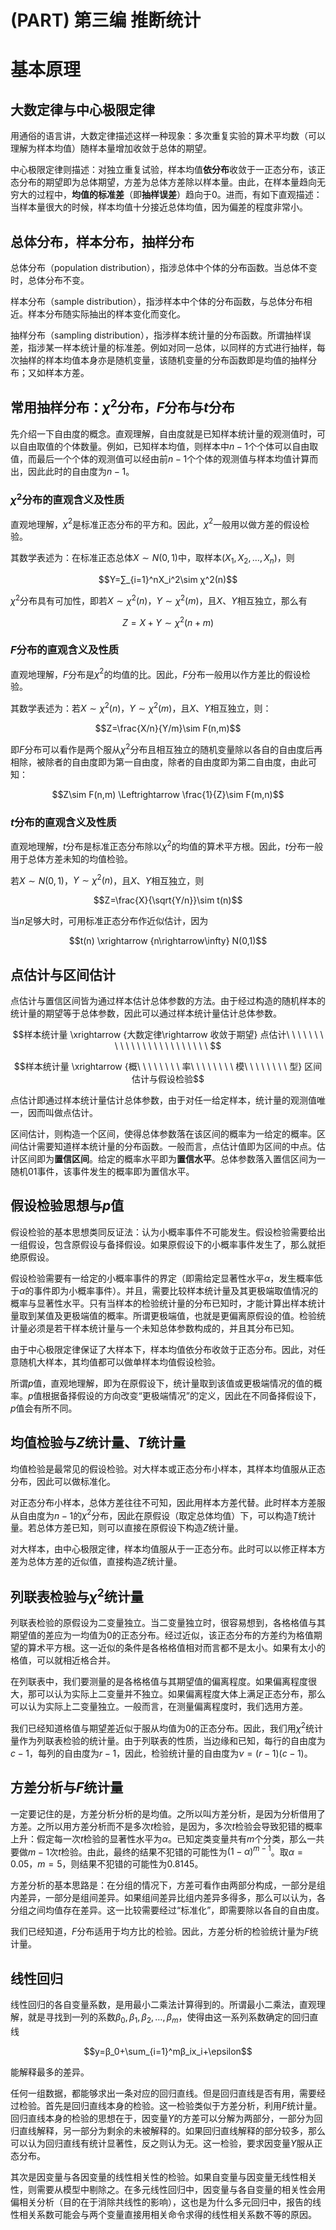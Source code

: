 # (PART) 第三编 推断统计 {-}

# 基本原理 {#Chp05}

## 大数定律与中心极限定律

用通俗的语言讲，大数定律描述这样一种现象：多次重复实验的算术平均数（可以理解为样本均值）随样本量增加收敛于总体的期望。

中心极限定律则描述：对独立重复试验，样本均值**依分布**收敛于一正态分布，该正态分布的期望即为总体期望，方差为总体方差除以样本量。由此，在样本量趋向无穷大的过程中，**均值的标准差**（即**抽样误差**）趋向于0。进而，有如下直观描述：当样本量很大的时候，样本均值十分接近总体均值，因为偏差的程度非常小。

## 总体分布，样本分布，抽样分布

总体分布（population distribution），指涉总体中个体的分布函数。当总体不变时，总体分布不变。

样本分布（sample distribution），指涉样本中个体的分布函数，与总体分布相近。样本分布随实际抽出的样本变化而变化。

抽样分布（sampling distribution），指涉样本统计量的分布函数。所谓抽样误差，指涉某一样本统计量的标准差。例如对同一总体，以同样的方式进行抽样，每次抽样的样本均值本身亦是随机变量，该随机变量的分布函数即是均值的抽样分布；又如样本方差。

## 常用抽样分布：$\chi^2$分布，$F$分布与$t$分布

先介绍一下自由度的概念。直观理解，自由度就是已知样本统计量的观测值时，可以自由取值的个体数量。例如，已知样本均值，则样本中$n-1$个个体可以自由取值，而最后一个个体的观测值可以经由前$n-1$个个体的观测值与样本均值计算而出，因此此时的自由度为$n-1$。

### $\chi^2$分布的直观含义及性质

直观地理解，$\chi^2$是标准正态分布的平方和。因此，$\chi^2$一般用以做方差的假设检验。

其数学表述为：在标准正态总体$X\sim N(0,1)$中，取样本$(X_1,X_2,…,X_n)$，则

$$Y=∑_{i=1}^nX_i^2\sim χ^2(n)$$

$\chi^2$分布具有可加性，即若$X\sim \chi^2(n)$，$Y\sim \chi^2 (m)$，且$X$、$Y$相互独立，那么有

$$Z=X+Y\sim \chi^2(n+m)$$

### $F$分布的直观含义及性质

直观地理解，$F$分布是$\chi^2$的均值的比。因此，$F$分布一般用以作方差比的假设检验。

其数学表述为：若$X\sim \chi^2(n)$，$Y\sim \chi^2 (m)$，且$X$、$Y$相互独立，则：

$$Z=\frac{X/n}{Y/m}\sim F(n,m)$$

即$F$分布可以看作是两个服从$\chi^2$分布且相互独立的随机变量除以各自的自由度后再相除，被除者的自由度即为第一自由度，除者的自由度即为第二自由度，由此可知：

$$Z\sim F(n,m) \Leftrightarrow \frac{1}{Z}\sim F(m,n)$$

###  $t$分布的直观含义及性质

直观地理解，$t$分布是标准正态分布除以$\chi^2$的均值的算术平方根。因此，$t$分布一般用于总体方差未知的均值检验。

若$X\sim N(0,1)$，$Y\sim \chi^2(n)$，且$X$、$Y$相互独立，则

$$Z=\frac{X}{\sqrt{Y/n}}\sim t(n)$$

当$n$足够大时，可用标准正态分布作近似估计，因为

$$t(n) \xrightarrow {n\rightarrow\infty} N(0,1)$$

## 点估计与区间估计

点估计与置信区间皆为通过样本估计总体参数的方法。由于经过构造的随机样本的统计量的期望等于总体参数，因此可以通过样本统计量估计总体参数。

$$样本统计量 \xrightarrow {大数定律\rightarrow 收敛于期望} 点估计\ \ \ \ \ \ \ \ \ \ \ \ \ \ \ \ \ \ \ \ \ \ \ \ $$

$$样本统计量 \xrightarrow {概\ \ \ \ \ \ \ \ 率\ \ \ \ \ \ \ \ 模\ \ \ \ \ \ \ \ 型} 区间估计与假设检验$$

点估计即通过样本统计量估计总体参数，由于对任一给定样本，统计量的观测值唯一，因而叫做点估计。

区间估计，则构造一个区间，使得总体参数落在该区间的概率为一给定的概率。区间估计需要知道样本统计量的分布函数。一般而言，点估计值即为区间的中点。估计区间即为**置信区间**。给定的概率水平即为**置信水平**。总体参数落入置信区间为一随机01事件，该事件发生的概率即为置信水平。

## 假设检验思想与$p$值

假设检验的基本思想类同反证法：认为小概率事件不可能发生。假设检验需要给出一组假设，包含原假设与备择假设。如果原假设下的小概率事件发生了，那么就拒绝原假设。

假设检验需要有一给定的小概率事件的界定（即需给定显著性水平$\alpha$，发生概率低于$\alpha$的事件即为小概率事件）。并且，需要比较样本统计量及其更极端取值情况的概率与显著性水平。只有当样本的检验统计量的分布已知时，才能计算出样本统计量取到某值及更极端值的概率。所谓更极端值，也就是更偏离原假设的值。检验统计量必须是若干样本统计量与一个未知总体参数构成的，并且其分布已知。

由于中心极限定律保证了大样本下，样本均值依分布收敛于正态分布。因此，对任意随机大样本，其均值都可以做单样本均值假设检验。

所谓$p$值，直观地理解，即为在原假设下，统计量取到该值或更极端情况的值的概率。$p$值根据备择假设的方向改变“更极端情况”的定义，因此在不同备择假设下，$p$值会有所不同。

## 均值检验与$Z$统计量、$T$统计量

均值检验是最常见的假设检验。对大样本或正态分布小样本，其样本均值服从正态分布，因此可以做标准化。

对正态分布小样本，总体方差往往不可知，因此用样本方差代替。此时样本方差服从自由度为$n-1$的$\chi^2$分布，因此在原假设（取定总体均值）下，可以构造$T$统计量。若总体方差已知，则可以直接在原假设下构造$Z$统计量。

对大样本，由中心极限定律，样本均值服从于一正态分布。此时可以以修正样本方差为总体方差的近似值，直接构造$Z$统计量。

## 列联表检验与$\chi^2$统计量

列联表检验的原假设为二变量独立。当二变量独立时，很容易想到，各格格值与其期望值的差应为一均值为0的正态分布。经过近似，该正态分布的方差约为格值期望的算术平方根。这一近似的条件是各格格值相对而言都不是太小。如果有太小的格值，可以就相近格合并。

在列联表中，我们要测量的是各格格值与其期望值的偏离程度。如果偏离程度很大，那可以认为实际上二变量并不独立。如果偏离程度大体上满足正态分布，那么可以认为实际上二变量独立。一般而言，在测量偏离程度时，我们选用方差。

我们已经知道格值与期望差近似于服从均值为0的正态分布。因此，我们用$\chi^2$统计量作为列联表检验的统计量。由于列联表的性质，当边缘和已知，每行的自由度为$c-1$，每列的自由度为$r-1$，因此，检验统计量的自由度为$\nu=(r-1)(c-1)$。

## 方差分析与$F$统计量

一定要记住的是，方差分析分析的是均值。之所以叫方差分析，是因为分析借用了方差。之所以用方差分析而不是多次$t$检验，是因为，多次$t$检验会导致犯错的概率上升：假定每一次$t$检验的显著性水平为$\alpha$。已知定类变量共有$m$个分类，那么一共要做$m-1$次$t$检验。由此，最终的结果不犯错的可能性为$(1-\alpha)^{m-1}$。取$\alpha=0.05$，$m=5$，则结果不犯错的可能性为0.8145。

方差分析的基本思路是：在分组的情况下，方差可看作由两部分构成，一部分是组内差异，一部分是组间差异。如果组间差异比组内差异多得多，那么可以认为，各分组之间均值存在差异。这一比较需要经过“标准化”，即需要除以各自的自由度。

我们已经知道，$F$分布适用于均方比的检验。因此，方差分析的检验统计量为$F$统计量。

## 线性回归

线性回归的各自变量系数，是用最小二乘法计算得到的。所谓最小二乘法，直观理解，就是寻找到一列的系数$β_0,β_1,β_2,…,β_m$，使得由这一系列系数确定的回归直线

$$y=β_0+\sum_{i=1}^mβ_ix_i+\epsilon$$

能解释最多的差异。

任何一组数据，都能够求出一条对应的回归直线。但是回归直线是否有用，需要经过检验。首先是回归直线本身的检验。这一检验类似于方差分析，利用$F$统计量。回归直线本身的检验的思想在于，因变量$Y$的方差可以分解为两部分，一部分为回归直线解释，另一部分为剩余的未被解释的。如果回归直线解释的部分较多，那么可以认为回归直线有统计显著性，反之则认为无。这一检验，要求因变量$Y$服从正态分布。

其次是因变量与各因变量的线性相关性的检验。如果自变量与因变量无线性相关性，则需要从模型中剔除之。在多元线性回归中，因变量与各自变量的相关性会用偏相关分析（目的在于消除共线性的影响），这也是为什么多元回归中，报告的线性相关系数可能会与两个变量直接用相关命令求得的线性相关系数不等的原因。

